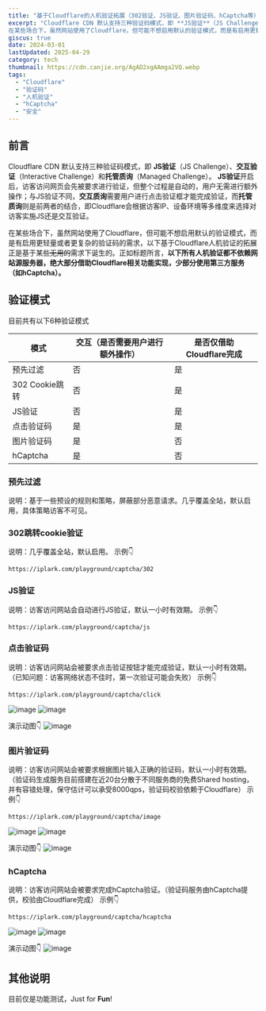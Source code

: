```yaml
---
title: "基于Cloudflare的人机验证拓展（302验证、JS验证、图片验证码、hCaptcha等）"
excerpt: "Cloudflare CDN 默认支持三种验证码模式，即 ​**JS验证**​（JS Challenge）、​**交互验证**​（Interactive Challenge）和 ​**托管质询**​（Managed Challenge）。 **JS验证**开启后，访客访问网页会先被要求进行验证，但整个过程是自动的，用户无需进行额外操作；与JS验证不同，**交互质询**需要用户进行点击验证框才能完成验证，而**托管质询**则是前两者的结合，即Cloudflare会根据访客IP、设备环境等多维度来选择对访客实施JS还是交互验证。
在某些场合下，虽然网站使用了Cloudflare，但可能不想启用默认的验证模式，而是有启用更轻量或者更复杂的验证码的需求，以下基于Cloudflare人机验证的拓展正是基于某些~~无用的~~需求下诞生的。正如标题所言，**以下所有人机验证都不依赖网站源服务器，绝大部分借助Cloudflare相关功能实现，少部分使用第三方服务（如hCaptcha）。**"
giscus: true
date: 2024-03-01
lastUpdated: 2025-04-29
category: tech
thumbnail: https://cdn.canjie.org/AgAD2xgAAmga2VQ.webp
tags:
  - "Cloudflare"
  - "验证码"
  - "人机验证"
  - "hCaptcha"
  - "安全"
---
```


## 前言

Cloudflare CDN 默认支持三种验证码模式，即 ​**JS验证**​（JS Challenge）、​**交互验证**​（Interactive Challenge）和 ​**托管质询**​（Managed Challenge）。 **JS验证**开启后，访客访问网页会先被要求进行验证，但整个过程是自动的，用户无需进行额外操作；与JS验证不同，**交互质询**需要用户进行点击验证框才能完成验证，而**托管质询**则是前两者的结合，即Cloudflare会根据访客IP、设备环境等多维度来选择对访客实施JS还是交互验证。

在某些场合下，虽然网站使用了Cloudflare，但可能不想启用默认的验证模式，而是有启用更轻量或者更复杂的验证码的需求，以下基于Cloudflare人机验证的拓展正是基于某些~~无用的~~需求下诞生的。正如标题所言，**以下所有人机验证都不依赖网站源服务器，绝大部分借助Cloudflare相关功能实现，少部分使用第三方服务（如hCaptcha）。**

## 验证模式

目前共有以下6种验证模式

| 模式           | 交互（是否需要用户进行额外操作） | 是否仅借助Cloudflare完成 |
| ---------------- | ---------------------------------- | -------------------------- |
| 预先过滤       | 否                               | 是                       |
| 302 Cookie跳转 | 否                               | 是                       |
| JS验证         | 否                               | 是                       |
| 点击验证码     | 是                               | 是                       |
| 图片验证码     | 是                               | 否                       |
| hCaptcha       | 是                               | 否                       |

### 预先过滤

说明：基于一些预设的规则和策略，屏蔽部分恶意请求。几乎覆盖全站，默认启用，具体策略访客不可见。

### 302跳转cookie验证

说明：几乎覆盖全站，默认启用。
示例👇

```
https://iplark.com/playground/captcha/302
```

### JS验证

说明：访客访问网站会自动进行JS验证，默认一小时有效期。
示例👇

```
https://iplark.com/playground/captcha/js
```

### 点击验证码

说明：访客访问网站会被要求点击验证按钮才能完成验证，默认一小时有效期。（已知问题：访客网络状态不佳时，第一次验证可能会失败）
示例👇

```
https://iplark.com/playground/captcha/click
```

![image](https://cdn.canjie.org/3a533fd02aa39867abbdb74f1867ae94.png)
![image](https://cdn.canjie.org/8147bdbc33bfa2c26de31b27b1a92fb1.png)

演示动图👇
![image](https://sway.cloud.microsoft/s/qhz6U4GxJMQgJsJe/images/t6gve8HRUyGECA)

### 图片验证码

说明：访客访问网站会被要求根据图片输入正确的验证码，默认一小时有效期。（验证码生成服务目前搭建在近20台分散于不同服务商的免费Shared hosting，并有容错处理，保守估计可以承受8000qps，验证码校验依赖于Cloudflare）
示例👇

```
https://iplark.com/playground/captcha/image
```

![image](https://cdn.canjie.org/5ea8f8137e71b7985bd62b781af7f5f9.png)
![image](https://cdn.canjie.org/34032816b3c95a7c53ed505398141c59.png)

演示动图👇
![image](https://sway.cloud.microsoft/s/qhz6U4GxJMQgJsJe/images/08yyP28EA1goui)

### hCaptcha

说明：访客访问网站会被要求完成hCaptcha验证。（验证码服务由hCaptcha提供，校验由Cloudflare完成）
示例👇

```
https://iplark.com/playground/captcha/hcaptcha
```

![image](https://cdn.canjie.org/282ff49f10323049304f9dc24fbddfc6.png)
![image](https://cdn.canjie.org/d447e44fbfd8c8ff5576ac953fd4a267.png)

演示动图👇
![image](https://sway.cloud.microsoft/s/qhz6U4GxJMQgJsJe/images/Y1Q4suIw2uf3lW)

## 其他说明

目前仅是功能测试，Just for ​**Fun**​!
